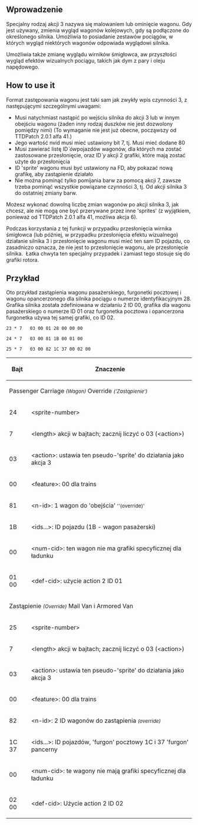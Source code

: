 {{pl/Development/NewGRF/inne strony|en=newgrf-specs.tt-wiki.net/wiki/Action3LiveryOverride|pl=pl/Development/NewGRF/NFO Specs/Action3LiveryOverride}}
{{en/-}}<!--<br>--><!--{{ambox | text = w trakcie edycji.}}--><!-- -->
<div style="float:right; padding-left:12px; background:none;"><!--{{template:user:Extrazi/NFONavVehicles/Pl}}-->{{pl/Development/NewGRF/NFO Specs/Navigation}}</div>

== Wprowadzenie ==

Specjalny rodzaj akcji 3 nazywa się malowaniem lub ominięcie wagonu. Gdy jest używany, zmienia wygląd wagonów kolejowych, gdy są podłączone do określonego silnika. Umożliwia to posiadanie zestawów pociągów, w których wygląd niektórych wagonów odpowiada wyglądowi silnika.

Umożliwia także zmianę wyglądu wirników śmigłowca, aw przyszłości wygląd efektów wizualnych pociągu, takich jak dym z pary i oleju napędowego.

== How to use it ==

Format zastępowania wagonu jest taki sam jak zwykły wpis czynności 3, z następującymi szczególnymi uwagami:
* Musi natychmiast nastąpić po wejściu silnika do akcji 3 lub w innym obejściu wagonu (żaden inny rodzaj duszków nie jest dozwolony pomiędzy nimi) (To wymaganie nie jest już obecne, począwszy od TTDPatch 2.0.1 alfa 41.)
* Jego wartość nvid musi mieć ustawiony bit 7, tj. Musi mieć dodane 80
* Musi zawierać listę ID''`ów''pojazdów wagonów, dla których ma zostać zastosowane przesłonięcie, oraz ID''`y'' akcji 2 grafiki, które mają zostać użyte do przesłonięcia
* ID 'sprite' wagonu musi być ustawiony na FD, aby pokazać nową grafikę, aby zastąpienie działało
* Nie można pominąć tylko pomijania barw za pomocą akcji 7, zawsze trzeba pominąć wszystkie powiązane czynności 3, tj. Od akcji silnika 3 do ostatniej zmiany barw.

Możesz wykonać dowolną liczbę zmian wagonów po akcji silnika 3, jak chcesz, ale nie mogą one być przerywane przez inne 'sprites' (z wyjątkiem, ponieważ od TTDPatch 2.0.1 alfa 41, możliwa akcja 6).

Podczas korzystania z tej funkcji w przypadku przesłonięcia wirnika śmigłowca (lub później, w przypadku przesłonięcia efektu wizualnego) działanie silnika 3 i przesłonięcie wagonu musi mieć ten sam ID pojazdu, co zasadniczo oznacza, że ​​nie jest to przesłonięcie wagonu, ale przesłonięcie silnika. &nbsp;Łatka chwyta ten specjalny przypadek i zamiast tego stosuje się do grafiki rotora.

== Przykład ==

Oto przykład zastąpienia wagonu pasażerskiego, furgonetki pocztowej i wagonu opancerzonego dla silnika pociągu o numerze identyfikacyjnym 28. Grafika silnika została zdefiniowana w działaniu 2 ID 00, grafika dla wagonu pasażerskiego o numerze ID 01 oraz furgonetka pocztowa i opancerzona furgonetka używa tej samej grafiki, co ID 02.

<pre>23 * 7   03 00 01 28 00 00 00

24 * 7   03 00 81 1B 00 01 00

25 * 7   03 00 82 1C 37 00 02 00</pre>

{| class="wikitable"
|-
!'''Bajt'''
!'''Znaczenie'''
|-
| colspan="2" | Passenger Carriage <small>''(Wagon)''</small> Override <small>''('Zastąpienie')''</small>
|-
|24
|&lt;sprite-number&gt;
|-
|7
|&lt;length&gt; akcji w bajtach; zacznij liczyć o 03 (&lt;action&gt;)
|-
|03
|&lt;action&gt;: ustawia ten pseudo-'sprite' do działania jako akcja 3
|-
|00
|&lt;feature&gt;: 00 dla trains
|-
|81
|&lt;n-id&gt;: 1 wagon do 'obejścia' <small>''(override)'</small>
|-
|1B
|&lt;ids...&gt;: ID pojazdu (1B - wagon pasażerski)
|-
|00
|&lt;num-cid&gt;: ten wagon nie ma grafiki specyficznej dla ładunku
|-
|01 00
|&lt;def-cid&gt;: użycie action 2 ID 01
|-
| colspan="2" | Zastąpienie <small>''(Override)''</small> Mail Van i Armored Van
|-
|25
|&lt;sprite-number&gt;
|-
|7
|&lt;length&gt; akcji w bajtach; zacznij liczyć o 03 (&lt;action&gt;)
|-
|03
|&lt;action&gt;: ustawia ten pseudo-'sprite' do działania jako akcja 3
|-
|00
|&lt;feature&gt;: 00 dla trains
|-
|82
|&lt;n-id&gt;: 2 ID wagonów do zastąpienia <small>''(override)''</small>
|-
|1C 37
|&lt;ids...&gt;: ID pojazdów, 'furgon' pocztowy 1C i 37 'furgon' pancerny
|-
|00
|&lt;num-cid&gt;: te wagony nie mają grafiki specyficznej dla ładunku
|-
|02 00
|&lt;def-cid&gt;: Użycie action 2 ID 02
|}